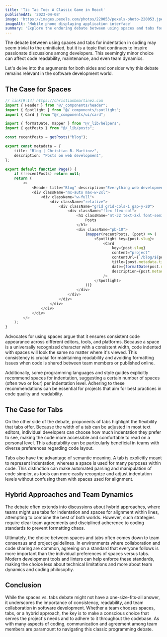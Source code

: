```yaml
---
title: 'Tic Tac Toe: A Classic Game in React'
publishedAt: '2023-04-08'
image: 'https://images.pexels.com/photos/220053/pexels-photo-220053.jpeg?auto=compress&cs=tinysrgb&w=480&h=360&dpr=2'
imageAlt: 'Mobile phone displaying application interface'
summary: 'Explore the enduring debate between using spaces and tabs for code indentation, and why this choice matters more than you might think.'
---
```


The debate between using spaces and tabs for indentation in coding may seem trivial to the uninitiated, but it is a topic that continues to inspire passionate discussions among developers. This seemingly minor choice can affect code readability, maintenance, and even team dynamics.

Let's delve into the arguments for both sides and consider why this debate remains relevant in the software development world.

## The Case for Spaces

```ts
// link[9:14] https://christianbmartinez.com
import { Header } from "@/_components/header";
import { Spotlight } from "@/_components/spotlight";
import { Card } from "@/_components/ui/card";

import { formatDate, mapper } from "@/_lib/helpers";
import { getPosts } from "@/_lib/posts";

const recentPosts = getPosts("blog");

export const metadata = {
	title: "Blog | Christian B. Martinez",
	description: "Posts on web development",
};

export default function Page() {
	if (!recentPosts) return null;
	return (
		<>
			<Header title="Blog" description="Everything web development" />
			<div className="mx-auto max-w-2xl">
				<div className="w-full">
					<div className="relative">
						<div className="grid grid-cols-1 gap-y-20">
							<div className="flex flex-col">
								<h1 className="mt-32 text-2xl font-semibold tracking-tight text-neutral-800 dark:text-neutral-100">
									Posts
								</h1>
								<div className="pb-10">
									{mapper(recentPosts, (post) => (
										<Spotlight key={post.slug}>
											<Card
												key={post.slug}
												content="project"
												contentUrl={`/blog/${post.slug}`}
												title={post.metadata.title}
												date={formatDate(post.metadata.publishedAt)}
												description={post.metadata.summary}
											/>
										</Spotlight>
									))}
								</div>
							</div>
						</div>
					</div>
				</div>
			</div>
		</>
	);
}

```

Advocates for using spaces argue that it ensures consistent code appearance across different editors, tools, and platforms. Because a space is a universally recognized character with a consistent width, code indented with spaces will look the same no matter where it's viewed. This consistency is crucial for maintaining readability and avoiding formatting issues when code is shared between team members or published online.

Additionally, some programming languages and style guides explicitly recommend spaces for indentation, suggesting a certain number of spaces (often two or four) per indentation level. Adhering to these recommendations can be essential for projects that aim for best practices in code quality and readability.

## The Case for Tabs

On the other side of the debate, proponents of tabs highlight the flexibility that tabs offer. Because the width of a tab can be adjusted in most text editors, individual developers can choose how much indentation they prefer to see, making the code more accessible and comfortable to read on a personal level. This adaptability can be particularly beneficial in teams with diverse preferences regarding code layout.

Tabs also have the advantage of semantic meaning. A tab is explicitly meant to represent indentation, whereas a space is used for many purposes within code. This distinction can make automated parsing and manipulation of code simpler, as tools can more easily recognize and adjust indentation levels without confusing them with spaces used for alignment.

## Hybrid Approaches and Team Dynamics

The debate often extends into discussions about hybrid approaches, where teams might use tabs for indentation and spaces for alignment within lines, attempting to combine the best of both worlds. However, such strategies require clear team agreements and disciplined adherence to coding standards to prevent formatting chaos.

Ultimately, the choice between spaces and tabs often comes down to team consensus and project guidelines. In environments where collaboration and code sharing are common, agreeing on a standard that everyone follows is more important than the individual preferences of spaces versus tabs. Modern development tools and linters can help enforce these standards, making the choice less about technical limitations and more about team dynamics and coding philosophy.

## Conclusion

While the spaces vs. tabs debate might not have a one-size-fits-all answer, it underscores the importance of consistency, readability, and team collaboration in software development. Whether a team chooses spaces, tabs, or a hybrid approach, the key is to make a conscious choice that serves the project's needs and to adhere to it throughout the codebase. As with many aspects of coding, communication and agreement among team members are paramount to navigating this classic programming debate.
